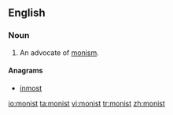 ==English==

===Noun===
{{en-noun}}

# An advocate of [[monism]].

====Anagrams====
*[[inmost]]

[[io:monist]]
[[ta:monist]]
[[vi:monist]]
[[tr:monist]]
[[zh:monist]]